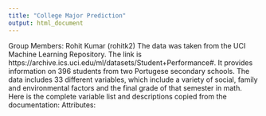 ---
title: "College Major Prediction"
output: html_document
---

Group Members: Rohit Kumar (rohitk2) The data was taken from the UCI Machine Learning Repository. The link is https://archive.ics.uci.edu/ml/datasets/Student+Performance#. It provides information on 396 students from two Portugese secondary schools. The data includes 33 different variables, which include a variety of social, family and environmental factors and the final grade of that semester in math. Here is the complete variable list and descriptions copied from the documentation: 
Attributes: 